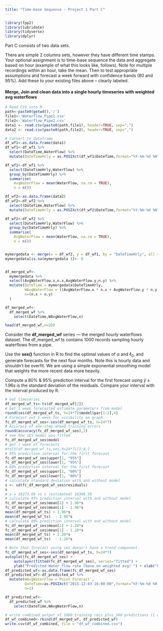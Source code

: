 ```yaml
---
title: "Time-base Sequence - Project 1 Part C"
---
```


```r
library(fpp2)
library(lubridate)
library(tidyverse)
library(dplyr)
```

Part C consists of two data sets.  

There are simple 2 columns sets, however they have different time stamps.  Your optional assignment is to time-base sequence the data and aggregate based on hour (example of what this looks like, follows).  Note for multiple recordings within an hour, take the mean.  Then to test appropriate assumptions and forecast a week forward with confidence bands (80 and 95%). Add these to your existing files above – clearly labeled.  

#### Merge, Join and clean data into a single hourly timeseries with weighted avg waterflows
```r
# Read CSV into R
path<-paste0(getwd(),'/')
file1<-'Waterflow_Pipe1.csv'
file2<-'Waterflow_Pipe2.csv'
data1 <- read.csv(paste0(path,file1), header=TRUE, sep=",")
data2 <- read.csv(paste0(path,file2), header=TRUE, sep=",")

# Convert to dataframe
df_wf1<-as.data.frame(data1)
df_wf1<-df_wf1 %>% 
  select(DateTime,WaterFlow) %>% 
  mutate(DateTimeHrly = as.POSIXct(df_wf1$DateTime,format="%Y-%m-%d %H")) 

df_wf1<-df_wf1 %>% 
  select(DateTimeHrly,WaterFlow) %>% 
  group_by(DateTimeHrly) %>% 
  summarise(
    AvgWaterFlow = mean(WaterFlow, na.rm = TRUE),
    n = n())

df_wf2<-as.data.frame(data2)
df_wf2<-df_wf2 %>% 
  select(DateTime,WaterFlow) %>% 
  mutate(DateTimeHrly = as.POSIXct(df_wf2$DateTime,format="%Y-%m-%d %H"))

df_wf2<-df_wf2 %>% 
  select(DateTimeHrly,WaterFlow) %>% 
  group_by(DateTimeHrly) %>% 
  summarise(
    AvgWaterFlow = mean(WaterFlow, na.rm = TRUE),
    n = n())


mymergedata <- merge(x = df_wf2, y = df_wf1, by = "DateTimeHrly", all = TRUE)
mymergedata[is.na(mymergedata )]<- 0


df_merged_wf<-
  mymergedata %>% 
  select(AvgWaterFlow.x,n.x,AvgWaterFlow.y,n.y) %>% 
  mutate(DateTime = mymergedata$DateTimeHrly,
         WAvgWaterFlow = ((AvgWaterFlow.x * n.x + AvgWaterFlow.y * n.y)/(n.x + n.y)),
         n=(n.x + n.y)
  ) 

df_merged_wf<-
  df_merged_wf %>% 
    select(DateTime,WAvgWaterFlow,n)

head(df_merged_wf,n=20)
```

Consider the **df_merged_wf** series — the merged hourly waterflows dataset.
The df_merged_wf ts contains 1000 records sampling hourly waterflows from a pipe.

Use the **ses()** function in R to find the optimal values of ${\alpha}$ and ${\ell}_{0}$, and generate forecasts for the next four months.  Note this is hourly data and shouldn't be overfit.  We are using
a simple exponential smoothing model that weights the more recent data more heavily.  

Compute a 80% & 95% prediction interval for the first forecast using $\hat{y} {\pm} 1.96s$
is the standard deviation of the residuals. Compare your interval with the interval produced by R.

```r
# Get timeseries
df_merged_wf_ts<-ts(df_merged_wf[2])
# Get 1 week forecasted estimate parameters from model
round(ses(df_merged_wf_ts, h=24*7)$model$par[1:2],4)
# Forecast out 1 week for visibility on graph
fc_df_merged_wf_ses<-ses(df_merged_wf_ts, h=24*7)
# Accuracy of one-step-ahead training errors
round(accuracy(fc_df_merged_wf_ses),2)
# see how SES model was fitted
fc_df_merged_wf_ses$model
# get 1 week of forecasts
#tsCV(df_merged_wf_ts,ses,h=24*7)[1:4,]
# 95% prediction interval for the first forecast
fc_df_merged_wf_ses$upper[1, "95%"]
fc_df_merged_wf_ses$lower[1, "95%"]
# 80% prediction interval for the first forecast
fc_df_merged_wf_ses$upper[1, "80%"]
fc_df_merged_wf_ses$lower[1, "80%"]
# calculate standard deviation with and without model
s <- sd(fc_df_merged_wf_ses$residuals)
s
# s = 10273.69 vs s (estimated) 10308.58
# calculate 95% prediction interval with and without model
fc_df_merged_wf_ses$mean[1] + 1.96*s
fc_df_merged_wf_ses$mean[1] - 1.96*s
mean(df_merged_wf_ts) + 1.96*s
mean(df_merged_wf_ts)  - 1.96*s
# calculate 80% prediction interval with and without model
fc_df_merged_wf_ses$mean[1] + 1.28*s
fc_df_merged_wf_ses$mean[1] - 1.28*s
mean(df_merged_wf_ts) + 1.28*s
mean(df_merged_wf_ts)  - 1.28*s
```


```r
# Note that forecast using ses doesn't have a trend component.
fc_df_merged_wf_ses<-ses(df_merged_wf_ts, h=24*7)
autoplot(fc_df_merged_wf_ses) + 
    autolayer(fitted(fc_df_merged_wf_ses), series="fitted") +
    ylab("Predicted Water flow rate (base on weighted avg) ") + xlab("hourly")
df_predicted_wf<-as.data.frame(fc_df_merged_wf_ses)
df_predicted_wf<-df_predicted_wf %>% 
  mutate(WAvgWaterFlow =`Point Forecast`,
         DateTime=as.POSIXct("2015-12-03 16:00:00",format="%Y-%m-%d %H:%M:%OS") + 3600 * row_number(),
         n=1)

df_predicted_wf<-
  df_predicted_wf %>% 
    select(DateTime,WAvgWaterFlow,n)

# write combined output of 1000 training recs plus 168 predictions (1 week)
df_wf_combined<-rbind(df_merged_wf, df_predicted_wf)
write.csv(df_wf_combined, file = "df_wf_combined.csv")
```
